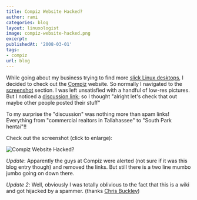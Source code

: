 ```yaml
---
title: Compiz Website Hacked?
author: rami
categories: blog
layout: linuxologist
image: compiz-website-hacked.png
excerpt:
publishedAt: '2008-03-01'
tags:
- compiz
url: blog
---
```


While going about my business trying to find more [slick Linux desktops](/2008/02/27/10-slick-linux-desktops-and-how-to-make-them), I decided to check out the [Compiz](http://compiz.org) website. So normally I navigated to the [screenshot](http://compiz.org/Home/Screenshots) section. I was left unsatisfied with a handful of low-res pictures. But I noticed a [discussion link](http://compiz.org/Talk:Home/Screenshots); so I thought "alright let's check that out maybe other people posted their stuff"

To my surprise the "discussion" was nothing more than spam links! Everything from "commercial realtors in Tallahassee" to "South Park hentai"!!

Check out the screenshot (click to enlarge):

![Compiz Website Hacked?](/assets/images/content/blog/compiz-website-hacked.png)

*Update*: Apparently the guys at Compiz were alerted (not sure if it was this blog entry though) and removed the links. But still there is a two line mumbo jumbo going on down there.

*Update 2*: Well, obviously I was totally oblivious to the fact that this is a wiki and got hijacked by a spammer. (thanks [Chris Buckley](http://blog.cmbuckley.co.uk/))

